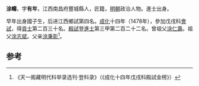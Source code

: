 '''涂疇'''，字'''有年'''，江西南昌府豐城縣人，匠籍，[[明朝|明朝]]政治人物。進士出身。

早年出身國子生，后进江西鄉試第四名。[[成化|成化]]十四年（1478年），參加戊戌科[[會試|會試]]，得[[貢士|貢士]]第二百三十名。[[殿試|殿試]]登[[進士|進士]]第三甲第二百二十二名。曾祖父[[涂仁壽|涂仁壽]]。祖父[[涂志斌|涂志斌]]。父亲[[涂秉彰|涂秉彰]]<ref>《天一阁藏明代科举录选刊·登科录》（《成化十四年戊戌科殿試金榜》）</ref>。

==参考==
{{reflist}}
{{明朝人物小作品}}
{{成化十四年戊戌科殿試金榜}}